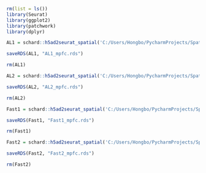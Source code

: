 ```r
rm(list = ls())
library(Seurat)
library(ggplot2)
library(patchwork)
library(dplyr)
```


```r
AL1 = schard::h5ad2seurat_spatial('C:/Users/Hongbo/PycharmProjects/Spatial_py/16um/AL1_adataforR.h5ad', img.res = "hires")

saveRDS(AL1, "AL1_mpfc.rds")

rm(AL1)
```


```r
AL2 = schard::h5ad2seurat_spatial('C:/Users/Hongbo/PycharmProjects/Spatial_py/16um/AL2_adataforR.h5ad', img.res = "hires")

saveRDS(AL2, "AL2_mpfc.rds")

rm(AL2)
```


```r
Fast1 = schard::h5ad2seurat_spatial('C:/Users/Hongbo/PycharmProjects/Spatial_py/16um/Fast1_adataforR.h5ad', img.res = "hires")

saveRDS(Fast1, "Fast1_mpfc.rds")

rm(Fast1)
```

```r
Fast2 = schard::h5ad2seurat_spatial('C:/Users/Hongbo/PycharmProjects/Spatial_py/16um/Fast2_adataforR.h5ad', img.res = "hires")

saveRDS(Fast2, "Fast2_mpfc.rds")

rm(Fast2)
```




























